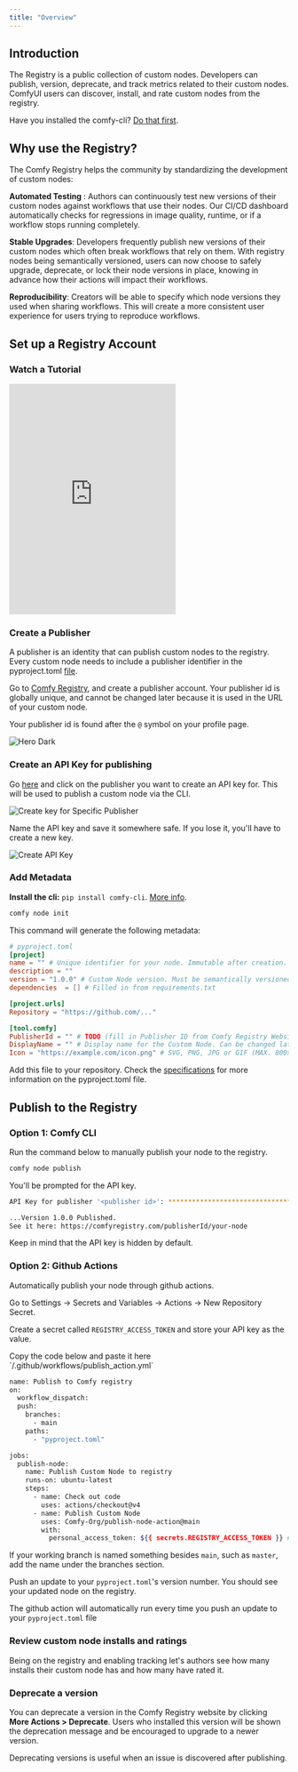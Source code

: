 ```yaml
---
title: "Overview"
---
```


## Introduction

The Registry is a public collection of custom nodes. Developers can publish, version, deprecate, and track metrics related to their custom nodes. ComfyUI users can discover, install, and rate custom nodes from the registry.

<Tip>Have you installed the comfy-cli? [Do that first](/comfy-cli/getting-started).</Tip>

## Why use the Registry?

The Comfy Registry helps the community by standardizing the development of custom nodes:

<Icon icon="rotate" iconType="solid" size={20}/> **Automated Testing** : Authors can continuously test new versions of their custom nodes against workflows that use their nodes. Our CI/CD dashboard automatically checks for regressions in image quality, runtime, or if a workflow stops running completely.

<Icon icon="shield" iconType="solid" size={20}/> **Stable Upgrades**: Developers frequently publish new versions of their custom nodes which often break workflows that rely on them. With registry nodes being semantically versioned, users can now choose to safely upgrade, deprecate, or lock their node versions in place, knowing in advance how their actions will impact their workflows.

<Icon icon="user-group" iconType="solid" size={20}/> **Reproducibility**: Creators will be able to specify which node versions they used when sharing workflows. This will create a more consistent user experience for users trying to reproduce workflows.

## Set up a Registry Account

### Watch a Tutorial

<iframe height="415" src="https://www.youtube.com/embed/WhOZZOgBggU?si=6TyvhJJadmQ65uXC" title="YouTube video player" frameborder="0" allow="accelerometer; autoplay; clipboard-write; encrypted-media; gyroscope; picture-in-picture; web-share" referrerpolicy="strict-origin-when-cross-origin" allowfullscreen style={{ width: "100%", borderRadius: "0.5rem" }}></iframe>

### Create a Publisher

A publisher is an identity that can publish custom nodes to the registry. Every custom node needs to include a publisher identifier in the pyproject.toml [file]().

Go to [Comfy Registry](https://comfyregistry.org), and create a publisher account. Your publisher id is globally unique, and cannot be changed later because it is used in the URL of your custom node.

Your publisher id is found after the `@` symbol on your profile page.

<img
  className="block"
  src="/images/publisherid.png"
  alt="Hero Dark"
/>

### Create an API Key for publishing

Go [here](https://comfyregistry.org/nodes) and click on the publisher you want to create an API key for. This will be used to publish a custom node via the CLI. 

![Create key for Specific Publisher](/images/pat-1.png)

Name the API key and save it somewhere safe. If you lose it, you'll have to create a new key.

![Create API Key](/images/pat-2.png)

### Add Metadata

<Info>**Install the cli:** ```pip install comfy-cli```. [More info](/comfy-cli/getting-started). </Info>

```bash
comfy node init
```

This command will generate the following metadata:

```toml
# pyproject.toml
[project]
name = "" # Unique identifier for your node. Immutable after creation.
description = ""
version = "1.0.0" # Custom Node version. Must be semantically versioned.
dependencies  = [] # Filled in from requirements.txt

[project.urls]
Repository = "https://github.com/..."

[tool.comfy]
PublisherId = "" # TODO (fill in Publisher ID from Comfy Registry Website).
DisplayName = "" # Display name for the Custom Node. Can be changed later.
Icon = "https://example.com/icon.png" # SVG, PNG, JPG or GIF (MAX. 800x400px)
```

Add this file to your repository. Check the [specifications](/registry/specifications) for more information on the pyproject.toml file.

## Publish to the Registry

### Option 1: Comfy CLI 

Run the command below to manually publish your node to the registry.  

```bash
comfy node publish
```

You'll be prompted for the API key.

```bash
API Key for publisher '<publisher id>': ****************************************************

...Version 1.0.0 Published. 
See it here: https://comfyregistry.com/publisherId/your-node
```

<Warning>Keep in mind that the API key is hidden by default.</Warning>

### Option 2: Github Actions

Automatically publish your node through github actions.

<Steps>
<Step title="Set up a Github Secret">

Go to Settings -> Secrets and Variables -> Actions -> New Repository Secret.

Create a secret called `REGISTRY_ACCESS_TOKEN` and store your API key as the value. 

</Step>
<Step title="Create a Github Action">
Copy the code below and paste it here `/.github/workflows/publish_action.yml`

```bash
name: Publish to Comfy registry
on:
  workflow_dispatch:
  push:
    branches:
      - main
    paths:
      - "pyproject.toml"

jobs:
  publish-node:
    name: Publish Custom Node to registry
    runs-on: ubuntu-latest
    steps:
      - name: Check out code
        uses: actions/checkout@v4
      - name: Publish Custom Node
        uses: Comfy-Org/publish-node-action@main
        with:
          personal_access_token: ${{ secrets.REGISTRY_ACCESS_TOKEN }} ## Add your own personal access token to your Github Repository secrets and reference it here.
```

<Warning>If your working branch is named something besides `main`, such as `master`, add the name under the branches section.</Warning>
</Step>
<Step title="Test the Github Action">

Push an update to your `pyproject.toml`'s version number. You should see your updated node on the registry.

<Tip>The github action will automatically run every time you push an update to your `pyproject.toml` file</Tip>

</Step>


</Steps>

### Review custom node installs and ratings

Being on the registry and enabling tracking let's authors see how many installs their custom node has and how many have rated it.

### Deprecate a version

You can deprecate a version in the Comfy Registry website by clicking **More Actions > Deprecate**. Users who installed this version will be shown the deprecation message and be encouraged to upgrade to a newer version.

Deprecating versions is useful when an issue is discovered after publishing.